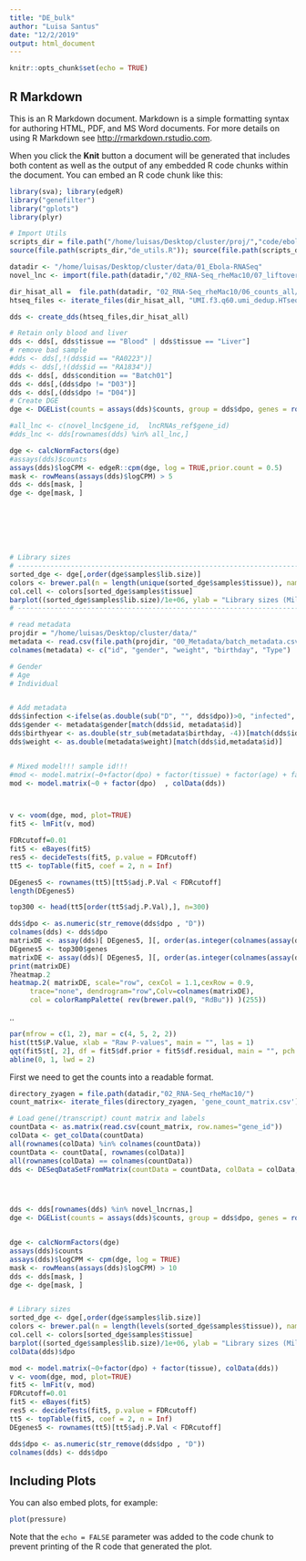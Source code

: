 ```yaml
---
title: "DE_bulk"
author: "Luisa Santus"
date: "12/2/2019"
output: html_document
---
```


```r
knitr::opts_chunk$set(echo = TRUE)
```

## R Markdown

This is an R Markdown document. Markdown is a simple formatting syntax for authoring HTML, PDF, and MS Word documents. For more details on using R Markdown see <http://rmarkdown.rstudio.com>.

When you click the **Knit** button a document will be generated that includes both content as well as the output of any embedded R code chunks within the document. You can embed an R code chunk like this:

```r
library(sva); library(edgeR)
library("genefilter")
library("gplots")
library(plyr)

# Import Utils 
scripts_dir = file.path("/home/luisas/Desktop/cluster/proj/","code/ebola/src/scripts/Analysis/utils")
source(file.path(scripts_dir,"de_utils.R")); source(file.path(scripts_dir,"de_utils.R"))

datadir <- "/home/luisas/Desktop/cluster/data/01_Ebola-RNASeq"
novel_lnc <- import(file.path(datadir,"/02_RNA-Seq_rheMac10/07_liftover/novel_rhemac10_expressed_intergenic.gtf"))

dir_hisat_all =  file.path(datadir, "02_RNA-Seq_rheMac10/06_counts_all/")
htseq_files <- iterate_files(dir_hisat_all, "UMI.f3.q60.umi_dedup.HTseq.gene_counts.tab")

dds <- create_dds(htseq_files,dir_hisat_all)

# Retain only blood and liver
dds <- dds[, dds$tissue == "Blood" | dds$tissue == "Liver"]
# remove bad sample
#dds <- dds[,!(dds$id == "RA0223")]
#dds <- dds[,!(dds$id == "RA1834")]
dds <- dds[, dds$condition == "Batch01"] 
dds <- dds[,(dds$dpo != "D03")]
dds <- dds[,(dds$dpo != "D04")]
# Create DGE
dge <- DGEList(counts = assays(dds)$counts, group = dds$dpo, genes = rownames(dds), samples = colData(dds))

#all_lnc <- c(novel_lnc$gene_id,  lncRNAs_ref$gene_id) 
#dds_lnc <- dds[rownames(dds) %in% all_lnc,]

dge <- calcNormFactors(dge)
#assays(dds)$counts
assays(dds)$logCPM <- edgeR::cpm(dge, log = TRUE,prior.count = 0.5)
mask <- rowMeans(assays(dds)$logCPM) > 5
dds <- dds[mask, ]
dge <- dge[mask, ]







# Library sizes
# --------------------------------------------------------------------------------------
sorted_dge <- dge[,order(dge$samples$lib.size)]
colors <- brewer.pal(n = length(unique(sorted_dge$samples$tissue)), name = 'Paired')
col.cell <- colors[sorted_dge$samples$tissue]
barplot((sorted_dge$samples$lib.size)/1e+06, ylab = "Library sizes (Millions)", names.arg=(sorted_dge$samples$complete_id), las = 2, cex.names = 0.4, col = col.cell,legend = unique(sorted_dge$samples$tissue), args.legend = list(x = "topleft"))
# --------------------------------------------------------------------------------------------

# read metadata 
projdir = "/home/luisas/Desktop/cluster/data/"
metadata <- read.csv(file.path(projdir, "00_Metadata/batch_metadata.csv"), header = FALSE)
colnames(metadata) <- c("id", "gender", "weight", "birthday", "Type")

# Gender 
# Age
# Individual 


# Add metadata 
dds$infection <-ifelse(as.double(sub("D", "", dds$dpo))>0, "infected", "not-infected")
dds$gender <- metadata$gender[match(dds$id, metadata$id)]
dds$birthyear <- as.double(str_sub(metadata$birthday, -4))[match(dds$id,metadata$id)]
dds$weight <- as.double(metadata$weight)[match(dds$id,metadata$id)]


# Mixed model!!! sample id!!!
#mod <- model.matrix(~0+factor(dpo) + factor(tissue) + factor(age) + factor(gender), colData(dds))
mod <- model.matrix(~0 + factor(dpo)  , colData(dds))



v <- voom(dge, mod, plot=TRUE)
fit5 <- lmFit(v, mod)

FDRcutoff=0.01
fit5 <- eBayes(fit5)
res5 <- decideTests(fit5, p.value = FDRcutoff)
tt5 <- topTable(fit5, coef = 2, n = Inf)

DEgenes5 <- rownames(tt5)[tt5$adj.P.Val < FDRcutoff]
length(DEgenes5)

top300 <- head(tt5[order(tt5$adj.P.Val),], n=300)
```

```r
dds$dpo <- as.numeric(str_remove(dds$dpo , "D"))
colnames(dds) <- dds$dpo 
matrixDE <- assay(dds)[ DEgenes5, ][, order(as.integer(colnames(assay(dds)[ DEgenes5, ])))]
DEgenes5 <- top300$genes
matrixDE <- assay(dds)[ DEgenes5, ][, order(as.integer(colnames(assay(dds)[ DEgenes5, ])))]
print(matrixDE)
?heatmap.2
heatmap.2( matrixDE, scale="row", cexCol = 1.1,cexRow = 0.9,
     trace="none", dendrogram="row",Colv=colnames(matrixDE), 
     col = colorRampPalette( rev(brewer.pal(9, "RdBu")) )(255))
```
..
```r
par(mfrow = c(1, 2), mar = c(4, 5, 2, 2))
hist(tt5$P.Value, xlab = "Raw P-values", main = "", las = 1)
qqt(fit5$t[, 2], df = fit5$df.prior + fit5$df.residual, main = "", pch = ".", cex = 3)
abline(0, 1, lwd = 2)
```



First we need to get the counts into a readable format.
```r
directory_zyagen = file.path(datadir,"02_RNA-Seq_rheMac10/")
count_matrix<- iterate_files(directory_zyagen, 'gene_count_matrix.csv')

# Load gene(/transcript) count matrix and labels
countData <- as.matrix(read.csv(count_matrix, row.names="gene_id"))
colData <- get_colData(countData)
all(rownames(colData) %in% colnames(countData))
countData <- countData[, rownames(colData)]
all(rownames(colData) == colnames(countData))
dds <- DESeqDataSetFromMatrix(countData = countData, colData = colData, design = ~tissue)




dds <- dds[rownames(dds) %in% novel_lncrnas,]
dge <- DGEList(counts = assays(dds)$counts, group = dds$dpo, genes = rownames(dds), samples = colData(dds))


dge <- calcNormFactors(dge)
assays(dds)$counts
assays(dds)$logCPM <- cpm(dge, log = TRUE)
mask <- rowMeans(assays(dds)$logCPM) > 10
dds <- dds[mask, ]
dge <- dge[mask, ]


# Library sizes
sorted_dge <- dge[,order(dge$samples$lib.size)]
colors <- brewer.pal(n = length(levels(sorted_dge$samples$tissue)), name = 'Paired')
col.cell <- colors[sorted_dge$samples$tissue]
barplot((sorted_dge$samples$lib.size)/1e+06, ylab = "Library sizes (Millions)", names.arg=(sorted_dge$samples$complete_id), las = 2, cex.names = 0.4, col = col.cell,legend = unique(sorted_dge$samples$tissue), args.legend = list(x = "topleft"))
colData(dds)$dpo

mod <- model.matrix(~0+factor(dpo) + factor(tissue), colData(dds))
v <- voom(dge, mod, plot=TRUE)
fit5 <- lmFit(v, mod)
FDRcutoff=0.01
fit5 <- eBayes(fit5)
res5 <- decideTests(fit5, p.value = FDRcutoff)
tt5 <- topTable(fit5, coef = 2, n = Inf)
DEgenes5 <- rownames(tt5)[tt5$adj.P.Val < FDRcutoff]

dds$dpo <- as.numeric(str_remove(dds$dpo , "D"))
colnames(dds) <- dds$dpo 
```


## Including Plots

You can also embed plots, for example:

```r
plot(pressure)
```

Note that the `echo = FALSE` parameter was added to the code chunk to prevent printing of the R code that generated the plot.
